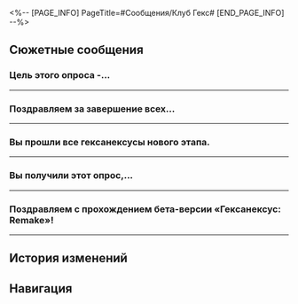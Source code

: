 <%-- [PAGE_INFO]
PageTitle=#Сообщения/Клуб Гекс#
[END_PAGE_INFO] --%>
{{Сообщение Инфобокс
|id          = 63
|Изображение = НИП Клуб Гекс Иконка.png
|Тип         = НИП
|Отправитель = Клуб Гекс
|ПодписьСоо  = Гексанексус, бесконечное веселье
|Фракция     = Другие
}}

==Сюжетные сообщения==
===Цель этого опроса -...===
{{Сообщения
|условие_получения = 
|текст =
:'''Клуб Гекс:''' Цель этого опроса - собрать отзывы о бета-версии гексанексуса. Мы надеемся, что вы будете максимально честны с нами. Мы подготовили несколько подарков для тех, кто даст самые искренние ответы.<br /><br />Конфиденциальность ваших ответов гарантируется. Спасибо вам за поддержку тайного общества гексанексуса!
:'''Клуб Гекс:''' Ваш пол?
:{Выбор} Мужской
::'''(Первопроходец):''' Мужской
:{Выбор} Женский
::'''(Первопроходец):''' Женский
:{Выбор} Тайна за семью печатями.
::'''(Первопроходец):''' Тайна за семью печатями.
:'''Клуб Гекс:''' Сколько вам лет?
:{Выбор} 1-100 лет
::'''(Первопроходец):''' 1-100 лет
:{Выбор} 101-500 лет
::'''(Первопроходец):''' 101-500 лет
:{Выбор} Старше 500 лет
::'''(Первопроходец):''' Старше 500 лет
:'''Клуб Гекс:''' Вы знаете, что такое гексанексус?
:{Выбор} Знаю
::'''(Первопроходец):''' Я знаю, что такое гексанексус.
:{Выбор} Не знаю
::'''(Первопроходец):''' Я не знаю, что такое гексанексус.
::'''Клуб Гекс:''' Гексанексус - это механизм, с которым вы играли.
:{Выбор} Не знаю даже первое слово.
::'''(Первопроходец):''' Гекса... я даже слово запомнить не могу.
::'''Клуб Гекс:''' Гексанексус, шестиугольник.
:'''Клуб Гекс:''' Как вы узнали о гексанексусе?
:{Выбор} {{MC|ж=Видела|м=Видел}} рядом с дорогой
::'''(Первопроходец):''' {{MC|ж=Увидела|м=Увидел}} на обочине дороги.
:{Выбор} Рекомендации друзей
::'''(Первопроходец):''' Друзья порекомендовали.
:{Выбор} Официальный аккаунт
::'''(Первопроходец):''' Я {{MC|ж=узнала|м=узнал}} о гексанексусах благодаря официальному аккаунту.
::'''Клуб Гекс:''' У нас... нет официального аккаунта.
::{Выбор} Возможно, рекламный аккаунт
:::'''(Первопроходец):''' Возможно, это был рекламный аккаунт, паразитирующий на вашей популярности.
::{Выбор} Возможно, фальшивый аккаунт
:::'''(Первопроходец):''' Возможно, это были мошенники.
::'''Клуб Гекс:''' Если мы были бы так популярны, нам бы не пришлось устанавливать столько устройств у дорог.
:'''Клуб Гекс:''' Насколько сложными вам показались гексанексусы?
:{Выбор} Сложно
::'''(Первопроходец):''' Сложно
:{Выбор} Средне
::'''(Первопроходец):''' Средне
:{Выбор} Легко
::'''(Первопроходец):''' Легко
:'''Клуб Гекс:''' Вы не хотите что-нибудь добавить?
:{Выбор} Шедевр
::'''(Первопроходец):''' Это шедевр, гениальное изобретение.
:{Выбор} Интересно
::'''(Первопроходец):''' Это интересно. Больше мне нечего добавить.
:{Выбор} Пустая трата времени
::'''(Первопроходец):''' Это трата моего драгоценного времени.
:'''Клуб Гекс:''' Спасибо за участие в опросе.<br />Пожалуйста, поддерживайте гексанексусы и впредь!
}}
----

===Поздравляем за завершение всех...===
{{Сообщения
|условие_получения = 
|текст =
:'''Клуб Гекс:''' Поздравляем за завершение всех гексанексусов в бете!
:'''Клуб Гекс:''' Вы завершили все стадии. Вам, должно быть, понравились гексанексусы!
:{Выбор} Очень весело.
::'''(Первопроходец):''' Конечно, понравились. Поэтому я и играю!
:{Выбор} Слишком много сокровищ в сундуке.
::'''(Первопроходец):''' Мне хотелось остановиться, но ваши сокровища слишком привлекательны.
:{Выбор} Вы разве не собирались меня засудить?
::'''(Первопроходец):''' Если я остановлюсь, вы ведь доложите обо мне Комиссии по балансу. Мне страшно.
:'''Клуб Гекс:''' Если честно, согласно прогнозам Клуба Гекс многие будут очарованы гексанексусами.
:'''Клуб Гекс:''' Однако, согласно статистике, только вы прошли все испытания. Процент успешных результатов очень мал.
:{Выбор} Что случилось?
::'''(Первопроходец):''' Только мне удалось пройти все испытания? Но ваши гексанексусы такие интересные. Я не верю.
::'''Клуб Гекс:''' Вы так добры.
:{Выбор} Засуди их в Комиссии по балансу.
::'''(Первопроходец):''' Вы же профессионалы шантажа, доложите на них. Вы же не только меня шантажируете, да?
::'''Клуб Гекс:''' Клуб Гекс одинаково относится ко всем, кто получает сокровища.
::'''Клуб Гекс:''' Хотя больше никто не обратил внимания на предупреждение Клуба Гекс.
:{Выбор} Я {{MC|ж=ужасная неудачница|м=ужасный неудачник}}.
::'''(Первопроходец):''' ЧТО?! Так только я {{MC|ж=потратила|м=потратил}} столько времени на испытания?! Вот это я {{MC|м=неудачник|ж=неудачница}}.
::'''Клуб Гекс:''' Всё не так уж плохо. Мы обещали давать вам сокровища, пока вы играете.
::'''Клуб Гекс:''' Мы сдержали своё обещание. Вы забрали все сокровища.
:'''Клуб Гекс:''' В общем, мы надеемся на встречу с вами. Цель этой встречи: во-первых, наградить вас пожизненным членством в Клубе Гекс, во-вторых, подробно изучить ваш пользовательский опыт и получить отзыв.
:{Выбор} Забудь о титулах.
::'''(Первопроходец):''' Меня не интересует пожизненное членство. Можно и без него обойтись.
::'''Клуб Гекс:''' Помимо титула, мы также подготовили награду за первое прохождение игры. Пеняйте на себя, если вы её не получите.
:{Выбор} Я {{MC|ж=прошла|м=прошёл}} опрос.
::'''(Первопроходец):''' Но я уже {{MC|ж=прошла|м=прошёл}} опрос.
::'''Клуб Гекс:''' В опросе недостаточно данных, на них нельзя опираться.
::'''Клуб Гекс:''' Также нам хотелось бы говорить с пользователями лицом к лицу.
:{Выбор} Хорошо, где встретимся?
::'''(Первопроходец):''' Назовите место встречи.
:'''Клуб Гекс:''' Рядом с гексанексусом у гротов Комиссии по ремёслам. Буду ждать вас там. Пожалуйста, приходите.
}}
----

===Вы прошли все гексанексусы нового этапа.===
{{Сообщения
|условие_получения = 
|текст =
:'''Клуб Гекс:''' Вы прошли все гексанексусы нового этапа.
:'''Клуб Гекс:''' Даже наши внутренние тестировщики не добились таких результатов.
:'''Клуб Гекс:''' Откровенно говоря, новый гексанексус привлёк равное количество положительного и отрицательного внимания.
:'''Клуб Гекс:''' Одной из главных проблем было то, что «устройства слишком сложные и навязчивые».
:{Выбор} Как неожиданно!
::'''(Первопроходец):''' Глупости. Вы правда думаете, что люди бросятся играться игрушками, найденными на дороге?
::'''Клуб Гекс:''' Вы правы, но у нас не было выбора.
:{Выбор} Ничего не поделаешь.
::'''(Первопроходец):''' Ваши гексанексусы невозможно сделать привлекательными.
::'''Клуб Гекс:''' Эй, давайте не впадать в крайности. Попытка - не пытка.
:{Выбор} Я легко могу их «причесать».
::'''(Первопроходец):''' Это просто. Даже я это могу сделать.
::'''Клуб Гекс:''' Мы бы не хотели так вас утруждать. Мы просто хотели узнать мнение наших пользователей.
:'''Клуб Гекс:''' Наши специалисты хотят тематизировать маркетинговую кампанию гексанексусов. Пока у нас есть три основных направления: сверхъестественное, катастрофическое и персонифицированное. Какое вам нравится больше всего?
:{Выбор} Истории о привидениях
::'''(Первопроходец):''' Принимая во внимание погружение, возможно, вам стоит выбрать сверхъестественное направление.
::'''Клуб Гекс:''' Обыденная жизнь, в которой таятся необычайные опасности. Исследуйте гексанексус и сверхъестественные явления Лофу Сяньчжоу... Кто-то должен идти навстречу ночи, чтобы защитить рассвет.
:{Выбор} Катастрофы
::'''(Первопроходец):''' Принимая во внимание обширное мировоззрение, возможно, вам стоит выбрать катастрофическое направление.
::'''Клуб Гекс:''' На одной планете Легион Антиматерии превратился в неудержимую силу. Только исследуя гексанексус, вы можете получить его силу, чтобы бороться с Разрушением...
:{Выбор} Антропоморфинизация
::'''(Первопроходец):''' Принимая во внимание популярность, возможно, вам стоит выбрать персонифицированное направление.
::'''Клуб Гекс:''' В одном вымышленном городе люди живут в гармонии со своей Гексанительницей. Разгадав гексанексус, вы сможете углубить узы между вами и Гексанительницей.
:'''Клуб Гекс:''' Неплохо.
:'''Клуб Гекс:''' Спасибо за помощь. Я обсужу ваши предложения с членами клуба.
:'''Клуб Гекс:''' В общем, я вернусь и приступлю к мозговому штурму. Увидимся в следующей версии.
}}
----

===Вы получили этот опрос,...===
{{Сообщения
|условие_получения = 
|текст =
:'''Клуб Гекс:''' Вы получили этот опрос, так как собрали некоторое количество боевых пропусков Гекс. Цель опроса - собрать отзывы о бета-версии «Гексанексус: Remake». Мы надеемся, что вы будете максимально честны с нами.<br /><br />Конфиденциальность ваших ответов гарантируется. Спасибо вам за поддержку тайного общества гексанексуса!
:'''Клуб Гекс:''' Скажите, вы заметили, что получили боевые пропуска Гекс?
:{Выбор} Да
::'''(Первопроходец):''' Да
:{Выбор} Нет
::'''(Первопроходец):''' Нет
:{Выбор} А вы угадайте!
::'''(Первопроходец):''' А вы угадайте!
::'''Клуб Гекс:''' Теперь вы уж наверняка заметили.
:'''Клуб Гекс:''' Вы играли в гексанексус?
:{Выбор} Да
::'''(Первопроходец):''' Да
:{Выбор} Нет
::'''(Первопроходец):''' Нет
:{Выбор} Имею пожизненное членство Клуба Гекс!
::'''(Первопроходец):''' Я опытный бета-тестер, к тому же у меня пожизненное членство Клуба Гекс!
::'''Клуб Гекс:''' Что?!
::'''Клуб Гекс:''' На официальном сайте гексанексуса опубликована информация о том, что пожизненное членство Клуба Гекс и другие членские сервисы были приостановлены тридцать системных дней назад. Благодарим вас за поддержку Клуба Гекс на протяжении столь длительного времени.
:'''Клуб Гекс:''' Вы знаете о «Гексанексус: Remake»?
:{Выбор} Знаю
::'''(Первопроходец):''' Я знаю, что такое «Гексанексус: Remake».
:{Выбор} Не знаю
::'''(Первопроходец):''' Я не знаю, что такое «Гексанексус: Remake».
::'''Клуб Гекс:''' Вы получили боевой пропуск Гекс, и только что сыграли в «Гексанексус: Remake»!
:{Выбор} Обновлённая версия гексанексуса?
::'''(Первопроходец):''' Это ведь обновлённая версия гексанексуса? Назовут же - Remake!
::'''Клуб Гекс:''' Проектирование, создание и разработка гексанексуса были выполнены мультикультурной командой.
::'''Клуб Гекс:''' В слове Remake воплощено всё культурное многообразие пользователей со всего космоса.
:'''Клуб Гекс:''' Насколько сложным вам показался «Гексанексус: Remake»?
:{Выбор} Сложно
::'''(Первопроходец):''' Сложно
:{Выбор} Средне
::'''(Первопроходец):''' Средне
:{Выбор} Легко
::'''(Первопроходец):''' Легко
:'''Клуб Гекс:''' Остались ли у вас вопросы или предложения по поводу «Гексанексус: Remake»?
:{Выбор} Наград маловато...
::'''(Первопроходец):''' Кажется, наград стало меньше, чем раньше? Так вам не удастся удержать старых игроков.
::'''Клуб Гекс:''' Сейчас не очень удобно это менять.
:{Выбор} Вы вообще знаете, что это за место?
::'''(Первопроходец):''' Больше всего вопросов вызывает то, откуда в Доме кандалов Комиссии десяти владык гексанексусы?
::'''Клуб Гекс:''' Хм... В двух словах и не расскажешь.
:{Выбор} Зачем нужно продолжение?
::'''(Первопроходец):''' Зачем было делать продолжение «Гексанексуса»?
::'''Клуб Гекс:''' Конечно же, потому что «Гексанексус» - лучший!
:'''Клуб Гекс:''' Ладно, я знаю, что у вас немало вопросов.
:'''Клуб Гекс:''' Пока что вам удалось собрать три боевых пропуска Гекс. Я снова свяжусь с вами, когда вы соберёте шесть.
:'''Клуб Гекс:''' Спасибо за участие в опросе.<br />Надеемся, что вы продолжите поддерживать «Гексанексус: Remake»!
}}
----

===Поздравляем с прохождением бета-версии «Гексанексус: Remake»!===
{{Сообщения
|условие_получения = 
|текст =
:'''Клуб Гекс:''' Поздравляем с прохождением бета-версии «Гексанексус: Remake»!
:'''Клуб Гекс:''' Вам удалось решить все головоломки. Наверное, потому что вам понравился «Гексанексус: Remake»?
:{Выбор} Очень понравился.
::'''(Первопроходец):''' «Гексанексус: Remake» лучший!
:{Выбор} Всё равно нечем заняться.
::'''(Первопроходец):''' А больше и заняться нечем. Лучше уж головоломки порешать, пока слоняюсь по тюрьме.
:{Выбор} У меня много вопросов.
::'''(Первопроходец):''' У меня много вопросов. Мне же сказали, что ты свяжешься со мной только когда я всё разгадаю.
:'''Клуб Гекс:''' Думаю, что вы уже заметили, на этот раз среда тестирования и разработки «Гексанексус: Remake» отличается от привычной.
:'''Клуб Гекс:''' И для меня продвижение «Гексанексус: Remake» в Доме кандалов тоже представляет собой новое испытание.
:'''Клуб Гекс:''' Знаете, почему я так рекламирую нашу новинку здесь?
:{Выбор} Игра так плоха, что похожа на тюрьму?
::'''(Первопроходец):''' Потому что эта бесячая игра слишком мрачная и напоминает тюрьму?
:{Выбор} Отдел маркетинга...
::'''(Первопроходец):''' Отдел маркетинга не справляется?
:{Выбор} Комиссия десяти владык - спонсор?
::'''(Первопроходец):''' Неужели Комиссия десяти владык спонсирует вашу игру?
:'''Клуб Гекс:''' Меня арестовали за создание игр.
:'''Клуб Гекс:''' Эхе!
:{Выбор} Так вы занимаетесь игрой или разбоем?
::'''(Первопроходец):''' Так вы занимаетесь игрой или разбоем?
:{Выбор} Так и {{MC|ж=думала|м=думал}}, что этим кончится.
::'''(Первопроходец):''' Так и {{MC|ж=думала|м=думал}}, что рано или поздно вас посадят за то, что вы везде подкидываете свои гексанексусы.
:'''Клуб Гекс:''' Подробности обсудим при встрече.
:'''Клуб Гекс:''' Я сейчас в Доме кандалов. Сможете зайти ко мне? Мне не очень удобно передвигаться.
:{Выбор} Хорошо, где встретимся?
:'''(Первопроходец):''' Хорошо, где именно мы встретимся?
:'''Клуб Гекс:''' Отправляю вам координаты камеры.
:'''Клуб Гекс:''' Жду.
<!--;{Принятая миссия: Гексанексус: Эксклюзивное интервью с разработчиками}-->
}}
----

==История изменений==
{{История изменений|2.7}}

==Навигация==
{{Сообщения Навбокс}}